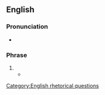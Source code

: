 ==English==

===Pronunciation===
* {{audio|en|En-au-what am I, chopped liver.ogg|Audio (AU)}}

===Phrase===
{{head|en|phrase|head=[[what]] am I, [[chopped liver]]?}}

# {{ngd|A [[rhetorical question]] used to indicate that the speaker is feeling left out or [[slighted]] by [[attention]] given to another person or persons.}}
#* {{quote-book|en|author=Joey Adams|authorlink=Joey Adams|title=The Curtain Never Falls|location=New York, N.Y.|publisher=F. Fell|year=1949|page=175|oclc=1407702|passage=You've been nice enough, but '''what am I, chopped liver''' or something?}}

[[Category:English rhetorical questions]]